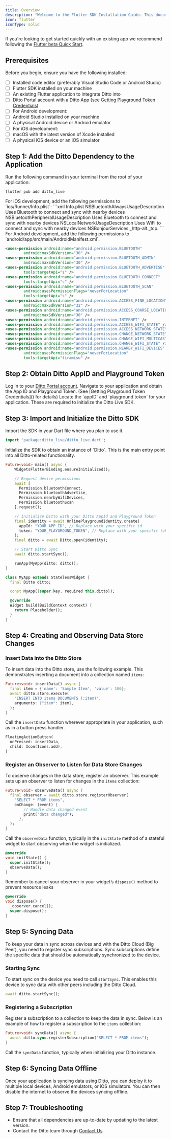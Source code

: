 ```yaml
---
title: Overview
description: "Welcome to the Flutter SDK Installation Guide. This document provides step-by-step instructions for installing and configuring the Ditto SDK, enabling you to sync, query, and insert data seamlessly within your existing Flutter application."
icon: flutter
iconType: solid
---
```


If you're looking to get started quickly with an existing app we recommend following the [Flutter beta Quick Start](/sdk/v4-8/install-guides/flutter/quick-start).

## Prerequisites

Before you begin, ensure you have the following installed:

- [ ] Installed code editor (preferably Visual Studio Code or Android Studio)
- [ ] Flutter SDK installed on your machine
- [ ] An existing Flutter application to integrate Ditto into
- [ ] Ditto Portal account with a Ditto App (see [Getting Playground Token Credentials]())
- [ ] For Android development:
- [ ] Android Studio installed on your machine
- [ ] A physical Android device or Android emulator
- [ ] For iOS development:
- [ ] macOS with the latest version of Xcode installed
- [ ] A physical iOS device or an iOS simulator

## Step 1: Add the Ditto Dependency to the Application

<Steps>
<Step>
Run the following command in your terminal from the root of your application:

```shell
flutter pub add ditto_live
```
</Step>

<Step>
For iOS development, add the following permissions to `ios/Runner/Info.plist`:

<CodeGroup>
```xml Info.plist
<key>NSBluetoothAlwaysUsageDescription</key>
<string>Uses Bluetooth to connect and sync with nearby devices</string>
<key>NSBluetoothPeripheralUsageDescription</key>
<string>Uses Bluetooth to connect and sync with nearby devices</string>
<key>NSLocalNetworkUsageDescription</key>
<string>Uses WiFi to connect and sync with nearby devices</string>
<key>NSBonjourServices</key>
<array>
  <string>_http-alt._tcp.</string>
</array>
```
</CodeGroup>
</Step>

<Step>
For Android development, add the following permissions to `android/app/src/main/AndroidManifest.xml`.

```xml
<uses-permission android:name="android.permission.BLUETOOTH"
        android:maxSdkVersion="30" />
<uses-permission android:name="android.permission.BLUETOOTH_ADMIN"
        android:maxSdkVersion="30" />
<uses-permission android:name="android.permission.BLUETOOTH_ADVERTISE"
        tools:targetApi="s" />
<uses-permission android:name="android.permission.BLUETOOTH_CONNECT"
        tools:targetApi="s" />
<uses-permission android:name="android.permission.BLUETOOTH_SCAN"
        android:usesPermissionFlags="neverForLocation"
        tools:targetApi="s" />
<uses-permission android:name="android.permission.ACCESS_FINE_LOCATION"
        android:maxSdkVersion="32" />
<uses-permission android:name="android.permission.ACCESS_COARSE_LOCATION"
        android:maxSdkVersion="30" />
<uses-permission android:name="android.permission.INTERNET" />
<uses-permission android:name="android.permission.ACCESS_WIFI_STATE" />
<uses-permission android:name="android.permission.ACCESS_NETWORK_STATE" />
<uses-permission android:name="android.permission.CHANGE_NETWORK_STATE" />
<uses-permission android:name="android.permission.CHANGE_WIFI_MULTICAST_STATE" />
<uses-permission android:name="android.permission.CHANGE_WIFI_STATE" />
<uses-permission android:name="android.permission.NEARBY_WIFI_DEVICES"
        android:usesPermissionFlags="neverForLocation"
        tools:targetApi="tiramisu" />
```
</Step>
</Steps>

## Step 2: Obtain Ditto AppID and Playground Token

<Steps>
<Step>
Log in to your <a href="https://portal.ditto.live" target="_blank">Ditto Portal account</a>.
</Step>

<Step>
Navigate to your application and obtain the App ID and Playground Token. (See [Getting Playground Token Credentials]() for details)
</Step>

<Step>
Locate the `appID` and `playground token` for your application. These are required to initialize the Ditto Live SDK.
</Step>
</Steps>

## Step 3: Import and Initialize the Ditto SDK

<Steps>
<Step>
Import the SDK in your Dart file where you plan to use it.

```dart Dart
import 'package:ditto_live/ditto_live.dart';
```
</Step>

<Step>
Initialize the SDK to obtain an instance of `Ditto`. This is the main entry point into all Ditto-related functionality.

```dart Dart
Future<void> main() async {
	WidgetsFlutterBinding.ensureInitialized();

	// Request device permissions
	await [
      Permission.bluetoothConnect,
      Permission.bluetoothAdvertise,
      Permission.nearbyWifiDevices,
      Permission.bluetoothScan
    ].request();

    // Initialize Ditto with your Ditto AppId and Playground Token
    final identity = await OnlinePlaygroundIdentity.create(
      appId: "YOUR_APP_ID", // Replace with your specific id
      token: "YOUR_PLAYGROUND_TOKEN", // Replace with your specific token
    );
    final ditto = await Ditto.open(identity);

    // Start Ditto Sync
    await ditto.startSync();

    runApp(MyApp(ditto: ditto));
}

class MyApp extends StatelessWidget {
  final Ditto ditto;

  const MyApp({super.key, required this.ditto});

  @override
  Widget build(BuildContext context) {
    return Placeholder();
  }
}
```
</Step>
</Steps>

## Step 4: Creating and Observing Data Store Changes

### Insert Data into the Ditto Store

To insert data into the Ditto store, use the following example. This demonstrates inserting a document into a collection named `items`:

```dart Dart
Future<void> insertData() async {
  final item = {'name': 'Sample Item', 'value': 100};
  await ditto.store.execute(
    "INSERT INTO items DOCUMENTS (:item)",
    arguments: {"item": item},
  );
}
```

Call the `insertData` function wherever appropriate in your application, such as in a button press handler.

```dart Dart
FloatingActionButton(
  onPressed: insertData,
  child: Icon(Icons.add),
)
```

### Register an Observer to Listen for Data Store Changes

To observe changes in the data store, register an observer. This example sets up an observer to listen for changes in the `items` collection:

```dart Dart
Future<void> observeData() async {
  final observer = await ditto.store.registerObserver(
    "SELECT * FROM items",
    onChange: (event) {
	    // Handle data changed event
	    print("data changed");
	  },
  );
}
```

Call the `observeData` function, typically in the `initState` method of a stateful widget to start observing when the widget is initialized.

```dart Dart
@override
void initState() {
  super.initState();
  observeData();
}
```

Remember to cancel your observer in your widget’s `dispose()` method to prevent resource leaks

```dart Dart
@override
void dispose() {
  _observer.cancel();
  super.dispose();
}
```

## Step 5: Syncing Data

To keep your data in sync across devices and with the Ditto Cloud (Big Peer), you need to register sync subscriptions. Sync subscriptions define the specific data that should be automatically synchronized to the device.

### Starting Sync

To start sync on the device you need to call `startSync`. This enables this device to sync data with other peers including the Ditto Cloud.

```dart Dart
await ditto.startSync();
```

### Registering a Subscription

Register a subscription to a collection to keep the data in sync. Below is an example of how to register a subscription to the `items` collection:

```dart Dart
Future<void> syncData() async {
  await ditto.sync.registerSubscription("SELECT * FROM items");
}
```

Call the `syncData` function, typically when initializing your Ditto instance.

## Step 6: Syncing Data Offline

Once your application is syncing data using Ditto, you can deploy it to multiple local devices, Android emulators, or iOS simulators. You can then disable the internet to observe the devices syncing offline.

## Step 7: Troubleshooting

- Ensure that all dependencies are up-to-date by updating to the latest version.
- Contact the Ditto team through [Contact Us]()





